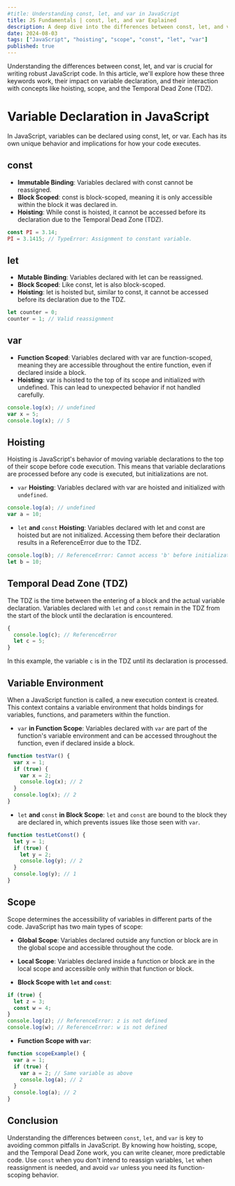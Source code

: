 ```yaml
---
#title: Understanding const, let, and var in JavaScript
title: JS Fundamentals | const, let, and var Explained
description: A deep dive into the differences between const, let, and var in JavaScript, covering hoisting, TDZ, variable environment, and scope.
date: 2024-08-03
tags: ["JavaScript", "hoisting", "scope", "const", "let", "var"]
published: true
---
```


Understanding the differences between const, let, and var is crucial for writing robust JavaScript code. In this article, we'll explore how these three keywords work, their impact on variable declaration, and their interaction with concepts like hoisting, scope, and the Temporal Dead Zone (TDZ).

# Variable Declaration in JavaScript

In JavaScript, variables can be declared using const, let, or var. Each has its own unique behavior and implications for how your code executes.

## const

- **Immutable Binding**: Variables declared with const cannot be reassigned.
- **Block Scoped**: const is block-scoped, meaning it is only accessible within the block it was declared in.
- **Hoisting**: While const is hoisted, it cannot be accessed before its declaration due to the Temporal Dead Zone (TDZ).

```js showLineNumbers
const PI = 3.14;
PI = 3.1415; // TypeError: Assignment to constant variable.
```

## let

- **Mutable Binding**: Variables declared with let can be reassigned.
- **Block Scoped**: Like const, let is also block-scoped.
- **Hoisting**: let is hoisted but, similar to const, it cannot be accessed before its declaration due to the TDZ.

```js showLineNumbers
let counter = 0;
counter = 1; // Valid reassignment
```

## var

- **Function Scoped**: Variables declared with var are function-scoped, meaning they are accessible throughout the entire function, even if declared inside a block.
- **Hoisting**: var is hoisted to the top of its scope and initialized with undefined. This can lead to unexpected behavior if not handled carefully.

```js showLineNumbers
console.log(x); // undefined
var x = 5;
console.log(x); // 5
```

## Hoisting

Hoisting is JavaScript's behavior of moving variable declarations to the top of their scope before code execution. This means that variable declarations are processed before any code is executed, but initializations are not.

- `var` **Hoisting**: Variables declared with var are hoisted and initialized with `undefined`.

```js showLineNumbers
console.log(a); // undefined
var a = 10;
```

- `let` **and** `const` **Hoisting**: Variables declared with let and const are hoisted but are not initialized. Accessing them before their declaration results in a ReferenceError due to the TDZ.

```js showLineNumbers
console.log(b); // ReferenceError: Cannot access 'b' before initialization
let b = 10;
```

## Temporal Dead Zone (TDZ)

The TDZ is the time between the entering of a block and the actual variable declaration. Variables declared with `let` and `const` remain in the TDZ from the start of the block until the declaration is encountered.

```js showLineNumbers
{
  console.log(c); // ReferenceError
  let c = 5;
}
```

In this example, the variable `c` is in the TDZ until its declaration is processed.

## Variable Environment

When a JavaScript function is called, a new execution context is created. This context contains a variable environment that holds bindings for variables, functions, and parameters within the function.

- `var` **in Function Scope**: Variables declared with `var` are part of the function's variable environment and can be accessed throughout the function, even if declared inside a block.

```js showLineNumbers
function testVar() {
  var x = 1;
  if (true) {
    var x = 2;
    console.log(x); // 2
  }
  console.log(x); // 2
}
```

- `let` **and** `const` **in Block Scope**: `let` and `const` are bound to the block they are declared in, which prevents issues like those seen with `var`.

```js showLineNumbers
function testLetConst() {
  let y = 1;
  if (true) {
    let y = 2;
    console.log(y); // 2
  }
  console.log(y); // 1
}
```

## Scope

Scope determines the accessibility of variables in different parts of the code. JavaScript has two main types of scope:

- **Global Scope**: Variables declared outside any function or block are in the global scope and accessible throughout the code.

- **Local Scope**: Variables declared inside a function or block are in the local scope and accessible only within that function or block.

- **Block Scope with `let` and `const`**:

```js showLineNumbers
if (true) {
  let z = 3;
  const w = 4;
}
console.log(z); // ReferenceError: z is not defined
console.log(w); // ReferenceError: w is not defined
```

- **Function Scope with `var`**:

```js showLineNumbers
function scopeExample() {
  var a = 1;
  if (true) {
    var a = 2; // Same variable as above
    console.log(a); // 2
  }
  console.log(a); // 2
}
```

## Conclusion

Understanding the differences between `const`, `let`, and `var` is key to avoiding common pitfalls in JavaScript. By knowing how hoisting, scope, and the Temporal Dead Zone work, you can write cleaner, more predictable code. Use `const` when you don't intend to reassign variables, `let` when reassignment is needed, and avoid `var` unless you need its function-scoping behavior.
